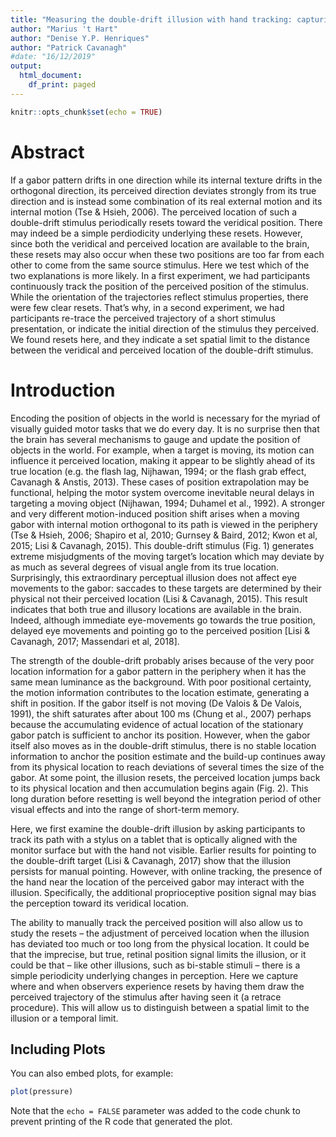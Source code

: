 ```yaml
---
title: "Measuring the double-drift illusion with hand tracking: capturing illusion resets"
author: "Marius 't Hart"
author: "Denise Y.P. Henriques"
author: "Patrick Cavanagh"
#date: "16/12/2019"
output:
  html_document:
    df_print: paged
---
```


```r
knitr::opts_chunk$set(echo = TRUE)
```

# Abstract

If a gabor pattern drifts in one direction while its internal texture drifts in the orthogonal direction, its perceived direction deviates strongly from its true direction and is instead some combination of its real external motion and its internal motion (Tse & Hsieh, 2006). The perceived location of such a double-drift stimulus periodically resets toward the veridical position. There may indeed be a simple perdiodicity underlying these resets. However, since both the veridical and perceived location are available to the brain, these resets may also occur when these two positions are too far from each other to come from the same source stimulus. Here we test which of the two explanations is more likely. In a first experiment, we had participants continuously track the position of the perceived position of the stimulus. While the orientation of the trajectories reflect stimulus properties, there were few clear resets. That’s why, in a second experiment, we had participants re-trace the perceived trajectory of a short stimulus presentation, or indicate the initial direction of the stimulus they perceived. We found resets here, and they indicate a set spatial limit to the distance between the veridical and perceived location of the double-drift stimulus.

# Introduction

Encoding the position of objects in the world is necessary for the myriad of visually guided motor tasks that we do every day. It is no surprise then that the brain has several mechanisms to gauge and update the position of objects in the world. For example, when a target is moving, its motion can influence it perceived location, making it appear to be slightly ahead of its true location (e.g. the flash lag, Nijhawan, 1994; or the flash grab effect, Cavanagh & Anstis, 2013). These cases of position extrapolation may be functional, helping the motor system overcome inevitable neural delays in targeting a moving object (Nijhawan, 1994; Duhamel et al., 1992). A stronger and very different motion-induced position shift arises when a moving gabor with internal motion orthogonal to its path is viewed in the periphery (Tse & Hsieh, 2006; Shapiro et al, 2010; Gurnsey & Baird, 2012; Kwon et al, 2015; Lisi & Cavanagh, 2015). This double-drift stimulus (Fig. 1) generates extreme misjudgments of the moving target’s location which may deviate by as much as several degrees of visual angle from its true location. Surprisingly, this extraordinary perceptual illusion does not affect eye movements to the gabor: saccades to these targets are determined by their physical not their perceived location (Lisi & Cavanagh, 2015). This result indicates that both true and illusory locations are available in the brain. Indeed, although immediate eye-movements go towards the true position, delayed eye movements and pointing go to the perceived position [Lisi & Cavanagh, 2017; Massendari et al, 2018].

The strength of the double-drift probably arises because of the very poor location information for a gabor pattern in the periphery when it has the same mean luminance as the background. With poor positional certainty, the motion information contributes to the location estimate, generating a shift in position. If the gabor itself is not moving (De Valois & De Valois, 1991), the shift saturates after about 100 ms (Chung et al., 2007) perhaps because the accumulating evidence of actual location of the stationary gabor patch is sufficient to anchor its position. However, when the gabor itself also moves as in the double-drift stimulus, there is no stable location information to anchor the position estimate and the build-up continues away from its physical location to reach deviations of several times the size of the gabor. At some point, the illusion resets, the perceived location jumps back to its physical location and then accumulation begins again (Fig. 2). This long duration before resetting is well beyond the integration period of other visual effects and into the range of short-term memory. 

Here, we first examine the double-drift illusion by asking participants to track its path with a stylus on a tablet that is optically aligned with the monitor surface but with the hand not visible. Earlier results for pointing to the double-drift target (Lisi & Cavanagh, 2017) show that the illusion persists for manual pointing. However, with online tracking, the presence of the hand near the location of the perceived gabor may interact with the illusion. Specifically, the additional proprioceptive position signal may bias the perception toward its veridical location.

The ability to manually track the perceived position will also allow us to study the resets – the adjustment of perceived location when the illusion has deviated too much or too long from the physical location. It could be that the imprecise, but true, retinal position signal limits the illusion, or it could be that – like other illusions, such as bi-stable stimuli – there is a simple periodicity underlying changes in perception. Here we capture where and when observers experience resets by having them draw the perceived trajectory of the stimulus after having seen it (a retrace procedure). This will allow us to distinguish between a spatial limit to the illusion or a temporal limit.




## Including Plots

You can also embed plots, for example:

```r
plot(pressure)
```

Note that the `echo = FALSE` parameter was added to the code chunk to prevent printing of the R code that generated the plot.
